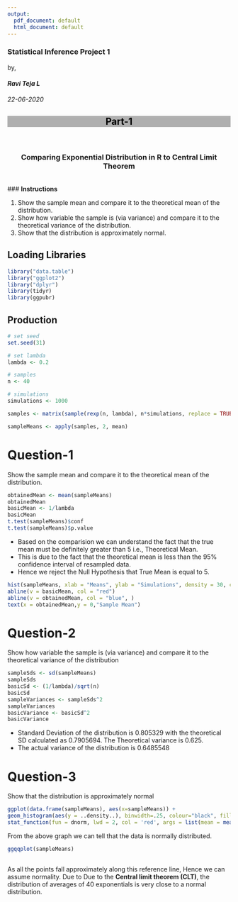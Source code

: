 ---
output:
  pdf_document: default
  html_document: default
---
<h3 position = "right">Statistical Inference Project 1</h3>
by, <h4><b><i>Ravi Teja L</i></b></h4>
*22-06-2020*
</br>
<h2 style = "background-color :#AFAFAF; color: black"><center>Part-1</center></h2>
</br>
<h3><center><b>
Comparing Exponential Distribution in R to Central Limit Theorem</b></center></h3>
</br>
### **Instructions**

1. Show the sample mean and compare it to the theoretical mean of the distribution.
2. Show how variable the sample is (via variance) and compare it to the theoretical variance of the distribution.
3. Show that the distribution is approximately normal.

## Loading Libraries

```{r load , results = 'hide'}
library("data.table")
library("ggplot2")
library("dplyr")
library(tidyr)
library(ggpubr)
```

## Production

```{r prod}
# set seed
set.seed(31)

# set lambda
lambda <- 0.2

# samples
n <- 40

# simulations
simulations <- 1000

samples <- matrix(sample(rexp(n, lambda), n*simulations, replace = TRUE), n, simulations)

sampleMeans <- apply(samples, 2, mean)
```

# **Question-1**

Show the sample mean and compare it to the theoretical mean of the distribution.

```{r}
obtainedMean <- mean(sampleMeans)
obtainedMean
basicMean <- 1/lambda
basicMean
t.test(sampleMeans)$conf
t.test(sampleMeans)$p.value
```

* Based on the comparision we can understand the fact that the true mean must be definitely greater than 5 i.e., Theoretical Mean.
* This is due to the fact that the theoretical mean is less than the 95% confidence interval of resampled data.
* Hence we reject the Null Hypothesis that True Mean is equal to 5.

```{r visualize}
hist(sampleMeans, xlab = "Means", ylab = "Simulations", density = 30, col = "grey")
abline(v = basicMean, col = "red")
abline(v = obtainedMean, col = "blue", )
text(x = obtainedMean,y = 0,"Sample Mean")
```

# **Question-2**

Show how variable the sample is (via variance) and compare it to the theoretical variance of the distribution

```{r variability}
sampleSds <- sd(sampleMeans)
sampleSds
basicSd <- (1/lambda)/sqrt(n)
basicSd
sampleVariances <- sampleSds^2
sampleVariances
basicVariance <- basicSd^2
basicVariance
```

* Standard Deviation of the distribution is 0.805329 with the theoretical SD calculated as 0.7905694. The Theoretical variance is 0.625. 
* The actual variance of the distribution is 0.6485548

# **Question-3**
Show that the distribution is approximately normal

```{r normal}
ggplot(data.frame(sampleMeans), aes(x=sampleMeans)) +
geom_histogram(aes(y = ..density..), binwidth=.25, colour="black", fill="grey")+
stat_function(fun = dnorm, lwd = 2, col = 'red', args = list(mean = mean(sampleMeans), sd = sd(sampleMeans))) 
```

From the above graph we can tell that the data is normally distributed.

```{r}
ggqqplot(sampleMeans)
  
```

As all the points fall approximately along this reference line, Hence we can assume normality.
Due to Due to the **Central limit theorem (CLT)**, the distribution of averages of 40 exponentials is very close to a normal distribution.